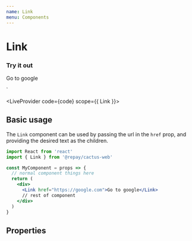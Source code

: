 ```yaml
---
name: Link
menu: Components
---
```



# Link

### Try it out

  Go to google
</Link>`

<LiveProvider code={code} scope={{ Link }}>
  <LiveEditor style={livePreviewStyle} />
  <LiveError />
  <LivePreview />
</LiveProvider>

## Basic usage

The `Link` component can be used by passing the url in the `href` prop, and providing the desired text as the children.

```jsx
import React from 'react'
import { Link } from '@repay/cactus-web'

const MyComponent = props => {
  // normal component things here
  return (
    <div>
      <Link href="https://google.com">Go to google</Link>
      // rest of component
    </div>
  )
}
```

## Properties

<PropsTable of={Link} />
